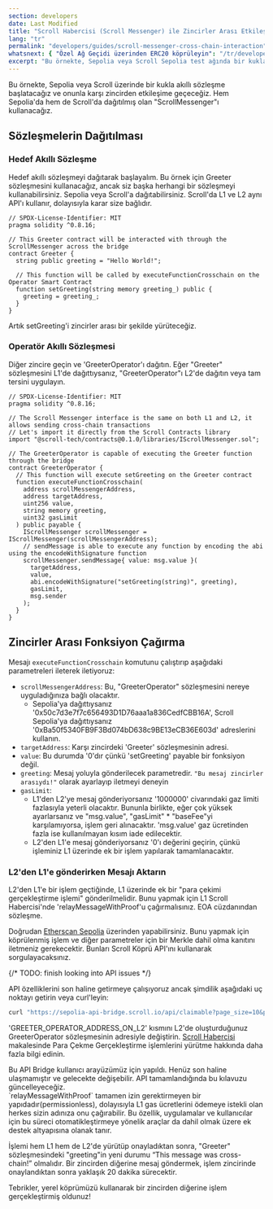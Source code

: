 ```yaml
---
section: developers
date: Last Modified
title: "Scroll Habercisi (Scroll Messenger) ile Zincirler Arası Etkileşim"
lang: "tr"
permalink: "developers/guides/scroll-messenger-cross-chain-interaction"
whatsnext: { "Özel Ağ Geçidi üzerinden ERC20 köprüleyin": "/tr/developers/guides/bridge-erc20-through-the-custom-gateway" }
excerpt: "Bu örnekte, Sepolia veya Scroll Sepolia test ağında bir kukla akıllı sözleşme oluşturacağız ve onunla karşı zincirden etkileşime geçeceğiz."
---
```



Bu örnekte, Sepolia veya Scroll üzerinde bir kukla akıllı sözleşme başlatacağız ve onunla karşı zincirden etkileşime geçeceğiz. Hem Sepolia'da hem de Scroll'da dağıtılmış olan "ScrollMessenger"ı kullanacağız.

## Sözleşmelerin Dağıtılması

### Hedef Akıllı Sözleşme

Hedef akıllı sözleşmeyi dağıtarak başlayalım. Bu örnek için Greeter sözleşmesini kullanacağız, ancak siz başka herhangi bir sözleşmeyi kullanabilirsiniz. Sepolia veya Scroll'a dağıtabilirsiniz. Scroll'da L1 ve L2 aynı API'ı kullanır, dolayısıyla karar size bağlıdır.

```solidity
// SPDX-License-Identifier: MIT
pragma solidity ^0.8.16;

// This Greeter contract will be interacted with through the ScrollMessenger across the bridge
contract Greeter {
  string public greeting = "Hello World!";

  // This function will be called by executeFunctionCrosschain on the Operator Smart Contract
  function setGreeting(string memory greeting_) public {
    greeting = greeting_;
  }
}
```

Artık setGreeting'i zincirler arası bir şekilde yürüteceğiz.

### Operatör Akıllı Sözleşmesi

Diğer zincire geçin ve 'GreeterOperator'ı dağıtın. Eğer "Greeter" sözleşmesini L1'de dağıttıysanız, "GreeterOperator"ı L2'de dağıtın veya tam tersini uygulayın.

```solidity
// SPDX-License-Identifier: MIT
pragma solidity ^0.8.16;

// The Scroll Messenger interface is the same on both L1 and L2, it allows sending cross-chain transactions
// Let's import it directly from the Scroll Contracts library
import "@scroll-tech/contracts@0.1.0/libraries/IScrollMessenger.sol";

// The GreeterOperator is capable of executing the Greeter function through the bridge
contract GreeterOperator {
  // This function will execute setGreeting on the Greeter contract
  function executeFunctionCrosschain(
    address scrollMessengerAddress,
    address targetAddress,
    uint256 value,
    string memory greeting,
    uint32 gasLimit
  ) public payable {
    IScrollMessenger scrollMessenger = IScrollMessenger(scrollMessengerAddress);
    // sendMessage is able to execute any function by encoding the abi using the encodeWithSignature function
    scrollMessenger.sendMessage{ value: msg.value }(
      targetAddress,
      value,
      abi.encodeWithSignature("setGreeting(string)", greeting),
      gasLimit,
      msg.sender
    );
  }
}
```

## Zincirler Arası Fonksiyon Çağırma

Mesajı `executeFunctionCrosschain` komutunu çalıştırıp aşağıdaki parametreleri ileterek iletiyoruz:

- `scrollMessengerAddress`: Bu, "GreeterOperator" sözleşmesini nereye uyguladığınıza bağlı olacaktır.
  - Sepolia'ya dağıttıysanız '0x50c7d3e7f7c656493D1D76aaa1a836CedfCBB16A', Scroll Sepolia'ya dağıttıysanız '0xBa50f5340FB9F3Bd074bD638c9BE13eCB36E603d' adreslerini kullanın.
- `targetAddress`: Karşı zincirdeki 'Greeter' sözleşmesinin adresi.
- `value`: Bu durumda '0'dır çünkü 'setGreeting' payable bir fonksiyon değil.
- `greeting`: Mesaj yoluyla gönderilecek parametredir. `"Bu mesaj zincirler arasıydı!"` olarak ayarlayıp iletmeyi deneyin
- `gasLimit`:
  - L1'den L2'ye mesaj gönderiyorsanız '1000000' civarındaki gaz limiti fazlasıyla yeterli olacaktır. Bununla birlikte, eğer çok yüksek ayarlarsanız ve "msg.value", "gasLimit" * "baseFee"yi karşılamıyorsa, işlem geri alınacaktır. 'msg.value' gaz ücretinden fazla ise kullanılmayan kısım iade edilecektir.
  - L2'den L1'e mesaj gönderiyorsanız '0'ı değerini geçirin, çünkü işleminiz L1 üzerinde ek bir işlem yapılarak tamamlanacaktır.

### L2'den L1'e gönderirken Mesajı Aktarın

L2'den L1'e bir işlem geçtiğinde, L1 üzerinde ek bir "para çekimi gerçekleştirme işlemi" gönderilmelidir. Bunu yapmak için L1 Scroll Habercisi'nde 'relayMessageWithProof'u çağırmalısınız.
EOA cüzdanından sözleşme.

Doğrudan [Etherscan Sepolia](https://sepolia.etherscan.io/address/0x50c7d3e7f7c656493d1d76aaa1a836cedfcbb16a#writeProxyContract#F3) üzerinden yapabilirsiniz.
Bunu yapmak için köprülenmiş işlem ve diğer parametreler için bir Merkle dahil olma kanıtını iletmeniz gerekecektir. Bunları Scroll Köprü API'ını kullanarak sorgulayacaksınız.

{/* TODO: finish looking into API issues */}

API özelliklerini son haline getirmeye çalışıyoruz ancak şimdilik aşağıdaki uç noktayı getirin veya curl'leyin:

```bash
curl "https://sepolia-api-bridge.scroll.io/api/claimable?page_size=10&page=1&address=GREETER_OPERATOR_ADDRESS_ON_L2"
```

'GREETER_OPERATOR_ADDRESS_ON_L2' kısmını L2'de oluşturduğunuz GreeterOperator sözleşmesinin adresiyle değiştirin. [Scroll Habercisi](/tr/developers/l1-and-l2-bridging/the-scroll-messenger) makalesinde Para Çekme Gerçekleştirme işlemlerini yürütme hakkında daha fazla bilgi edinin.

<Aside type="danger" title="Deneysel API">
  Bu API Bridge kullanıcı arayüzümüz için yapıldı. Henüz son haline ulaşmamıştır ve gelecekte değişebilir. API tamamlandığında bu kılavuzu güncelleyeceğiz.
</Aside>

<Aside type="caution" title="L2 → L1 Mesajınızı Herkes Yürütebilir">
  `relayMessageWithProof` tamamen izin gerektirmeyen bir yapıdadır(permissionless), dolayısıyla L1 gas ücretlerini ödemeye istekli olan herkes sizin adınıza onu çağırabilir. Bu özellik, uygulamalar ve kullanıcılar için bu süreci otomatikleştirmeye yönelik araçlar da dahil olmak üzere ek destek altyapısına olanak tanır.
</Aside>

İşlemi hem L1 hem de L2'de yürütüp onayladıktan sonra, "Greeter" sözleşmesindeki "greeting"in yeni durumu “This message was cross-chain!” olmalıdır. Bir zincirden diğerine mesaj göndermek, işlem zincirinde onaylandıktan sonra yaklaşık 20 dakika sürecektir.

Tebrikler, yerel köprümüzü kullanarak bir zincirden diğerine işlem gerçekleştirmiş oldunuz!
